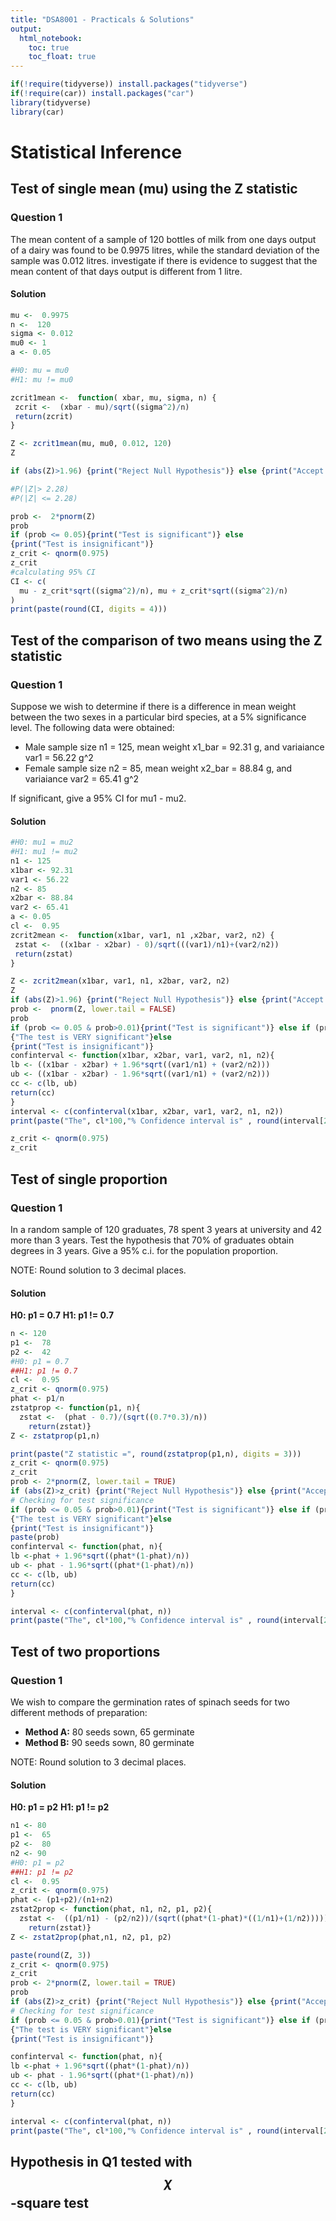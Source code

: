 ---
title: "DSA8001 - Practicals & Solutions"
output: 
  html_notebook:
    toc: true
    toc_float: true
---

```{r include=FALSE}
if(!require(tidyverse)) install.packages("tidyverse")
if(!require(car)) install.packages("car")
library(tidyverse)
library(car)
```


# Statistical Inference

## Test of single mean (mu) using the Z statistic

### Question 1

The mean content of a sample of 120 bottles of milk from one days output of a dairy was found to be 0.9975 litres, while the standard deviation of the sample was 0.012 litres. investigate if there is evidence to suggest that the mean content of that days output is different from 1 litre.

#### Solution

```{r echo=FALSE}
mu <-  0.9975
n <-  120
sigma <- 0.012
mu0 <- 1
a <- 0.05

#H0: mu = mu0
#H1: mu != mu0 

zcrit1mean <-  function( xbar, mu, sigma, n) {
 zcrit <-  (xbar - mu)/sqrt((sigma^2)/n)
 return(zcrit)
}

Z <- zcrit1mean(mu, mu0, 0.012, 120)
Z

if (abs(Z)>1.96) {print("Reject Null Hypothesis")} else {print("Accept Null Hypothesis")}

#P(|Z|> 2.28)
#P(|Z| <= 2.28)

prob <-  2*pnorm(Z)
prob
if (prob <= 0.05){print("Test is significant")} else
{print("Test is insignificant")}
z_crit <- qnorm(0.975)
z_crit
#calculating 95% CI
CI <- c(
  mu - z_crit*sqrt((sigma^2)/n), mu + z_crit*sqrt((sigma^2)/n)
)
print(paste(round(CI, digits = 4)))
```

## Test of the comparison of two means using the Z statistic

### Question 1

Suppose we wish to determine if there is a difference in mean weight between the two sexes in a particular bird species, at a 5% significance level. The following data were obtained: 

* Male sample size n1 = 125, mean weight x1_bar = 92.31 g, and variaiance var1 = 56.22 g^2
* Female sample size n2 = 85, mean weight x2_bar = 88.84 g, and variaiance var2 = 65.41 g^2

If significant, give a 95% CI for mu1 - mu2.

#### Solution
```{r echo=FALSE}
#H0: mu1 = mu2
#H1: mu1 != mu2
n1 <- 125
x1bar <- 92.31
var1 <- 56.22
n2 <- 85
x2bar <- 88.84
var2 <- 65.41
a <- 0.05
cl <-  0.95
zcrit2mean <-  function(x1bar, var1, n1 ,x2bar, var2, n2) {
 zstat <-  ((x1bar - x2bar) - 0)/sqrt(((var1)/n1)+(var2/n2))
 return(zstat)
}

Z <- zcrit2mean(x1bar, var1, n1, x2bar, var2, n2)
Z
if (abs(Z)>1.96) {print("Reject Null Hypothesis")} else {print("Accept Null Hypothesis")}
prob <-  pnorm(Z, lower.tail = FALSE)
prob
if (prob <= 0.05 & prob>0.01){print("Test is significant")} else if (prob <= 0.01)
{"The test is VERY significant"}else
{print("Test is insignificant")}
confinterval <- function(x1bar, x2bar, var1, var2, n1, n2){
lb <- ((x1bar - x2bar) + 1.96*sqrt((var1/n1) + (var2/n2)))                                       
ub <- ((x1bar - x2bar) - 1.96*sqrt((var1/n1) + (var2/n2)))
cc <- c(lb, ub)
return(cc)
}
interval <- c(confinterval(x1bar, x2bar, var1, var2, n1, n2))
print(paste("The", cl*100,"% Confidence interval is" , round(interval[2],digits = 2), ":", round(interval[1], digits = 2)))

z_crit <- qnorm(0.975)
z_crit
```

## Test of single proportion

### Question 1

In a random sample of 120 graduates, 78 spent 3 years at university and 42 more than 3 years. Test the hypothesis that 70% of graduates obtain degrees in 3 years. Give a 95% c.i. for the population proportion.

NOTE: Round solution to 3 decimal places.

#### Solution

**H0: p1 = 0.7**
**H1: p1 != 0.7**
```{r echo=FALSE}
n <- 120
p1 <-  78
p2 <-  42
#H0: p1 = 0.7
##H1: p1 != 0.7
cl <-  0.95
z_crit <- qnorm(0.975)
phat <- p1/n
zstatprop <- function(p1, n){
  zstat <-  (phat - 0.7)/(sqrt((0.7*0.3)/n))
    return(zstat)}
Z <- zstatprop(p1,n)

print(paste("Z statistic =", round(zstatprop(p1,n), digits = 3)))
z_crit <- qnorm(0.975)
z_crit
prob <- 2*pnorm(Z, lower.tail = TRUE)
if (abs(Z)>z_crit) {print("Reject Null Hypothesis")} else {print("Accept Null Hypothesis")}
# Checking for test significance 
if (prob <= 0.05 & prob>0.01){print("Test is significant")} else if (prob <= 0.01)
{"The test is VERY significant"}else
{print("Test is insignificant")}
paste(prob)
confinterval <- function(phat, n){
lb <-phat + 1.96*sqrt((phat*(1-phat)/n))
ub <- phat - 1.96*sqrt((phat*(1-phat)/n))
cc <- c(lb, ub)
return(cc)
}

interval <- c(confinterval(phat, n))
print(paste("The", cl*100,"% Confidence interval is" , round(interval[2],digits = 2), ":", round(interval[1], digits = 2)))
```





## Test of two proportions

### Question 1

We wish to compare the germination rates of spinach seeds for two different methods of preparation:

* __Method A:__ 80 seeds sown, 65 germinate
* __Method B:__ 90 seeds sown, 80 germinate


NOTE: Round solution to 3 decimal places.

#### Solution
**H0: p1 = p2**
**H1: p1 != p2**
```{r echo=FALSE}
n1 <- 80
p1 <-  65
p2 <-  80
n2 <- 90
#H0: p1 = p2
##H1: p1 != p2
cl <-  0.95
z_crit <- qnorm(0.975)
phat <- (p1+p2)/(n1+n2)
zstat2prop <- function(phat, n1, n2, p1, p2){
  zstat <-  ((p1/n1) - (p2/n2))/(sqrt((phat*(1-phat)*((1/n1)+(1/n2)))))
    return(zstat)}
Z <- zstat2prop(phat,n1, n2, p1, p2)

paste(round(Z, 3))
z_crit <- qnorm(0.975)
z_crit
prob <- 2*pnorm(Z, lower.tail = TRUE)
prob
if (abs(Z)>z_crit) {print("Reject Null Hypothesis")} else {print("Accept Null Hypothesis")}
# Checking for test significance 
if (prob <= 0.05 & prob>0.01){print("Test is significant")} else if (prob <= 0.01)
{"The test is VERY significant"}else
{print("Test is insignificant")}

confinterval <- function(phat, n){
lb <-phat + 1.96*sqrt((phat*(1-phat)/n))
ub <- phat - 1.96*sqrt((phat*(1-phat)/n))
cc <- c(lb, ub)
return(cc)
}

interval <- c(confinterval(phat, n))
print(paste("The", cl*100,"% Confidence interval is" , round(interval[2],digits = 2), ":", round(interval[1], digits = 2)))
```

## Hypothesis in Q1 tested with $$\chi$$-square test


```{r echo=FALSE}


```

